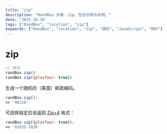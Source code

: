 ```yaml
---
title: "zip"
description: "RandBox 页面：zip，包含示例与说明。"
date: "2025-10-16"
tags: ["RandBox", "location", "zip"]
keywords: ["RandBox", "location", "zip", "随机", "JavaScript", "MDX"]
---
```


# zip

```js
// 用法
randBox.zip()
randBox.zip({plusfour: true})
```

生成一个随机的（美国）邮政编码。

```js
randBox.zip();
=> '90210'
```

可选择指定应该返回 [Zip+4][zip+4] 格式：

```js
randBox.zip({plusfour: true});
=> '01035-1838'
```

[zip+4]: http://vq.io/19rzsve
